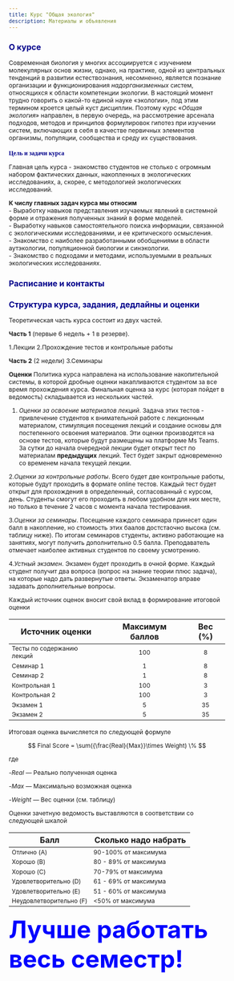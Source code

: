 ```yaml
---
title: Курс "Общая экология"
description: Материалы и объявления 
---
```


<style type="text/css">

body{ /* Normal  */
      font-size: 12px;
  }
td {  /* Table  */
  font-size: 12px;
}
h1.title {
  font-size: 18px;
  color: DarkBlue;
}
h1 { /* Header 1 */
  font-size: 16px;
  color: DarkBlue;
}
h2 { /* Header 2 */
    font-size: 16px;
  color: DarkBlue;
}
h3 { /* Header 3 */
  font-size: 12px;
  font-family: "Times New Roman", Times, serif;
  color: DarkBlue;
}
code.r{ /* Code block */
    font-size: 12px;
}
pre { /* Code block - determines code spacing between lines */
    font-size: 12px;
}
</style>


 
## О курсе
Современная биология у многих ассоциируется с изучением молекулярных основ жизни, однако, на практике, одной из центральных тенденций в развитии естествознания, несомненно, является познание организации и функционирования *надорганизменных* систем, относящихся к области компетенции экологии. В настоящий момент трудно говорить о какой-то единой науке «экологии», под этим термином кроется целый куст дисциплин. Поэтому курс «*Общая экология*» направлен, в первую очередь, на рассмотрение арсенала подходов, методов и принципов формулировок гипотез при изучении систем, включающих в себя в качестве первичных элементов организмы, популяции, сообщества и среду их существования.

### Цель и задачи курса
Главная цель курса - знакомство студентов не столько с огромным набором фактических данных, накопленных в экологических исследованиях, а, скорее, с методологией экологических исследований. 

**К числу главных задач курса мы относим**    
- Выработку навыков представления изучаемых явлений в системной форме и отражения полученных знаний в форме моделей.     
- Выработку навыков самостоятельного поиска информации, связанной с экологическими исследованиями, и ее критического осмысления.    
- Знакомство с наиболее разработанными обобщениями в области аутэкологии, популяционной биологии и синэкологии.    
- Знакомство с подходами и методами, используемыми в реальных экологических исследованиях.   


<!-- Версия для биологов -->

<!-- ## Расписание и контакты -->

<!-- Лекции: -->
<!-- со 2 сентября но по сложной схеме. -->

<!-- Администрирование (рассылка информации, проведение тестов и т.п.) курса будет проводиться с применением системы MS Teams. -->

<!-- О расписании семинаров объявим дополнительно -->

<!-- Лекторы: -->

<!-- - Хайтов Вадим Михайлович - polydora[]rambler.ru -->
<!-- - Тиходеева Марина Юрьевна - marinaur[]list.ru -->

<!-- Инструкторы семинаров: -->

<!-- - Мирин Денис Моисеевич (каф. Геоботаники) -->
<!-- - Аристов Дмитрий Алексеевич (каф. Энтомологии) -->
<!-- - Чернова Елена Николаевна (каф. Прикладной экологии) -->
<!-- - Сказина Мария Александровна (каф. Прикладной экологии) -->
<!-- - Крапивин Владимир Александрович (каф. Зоологии беспозвоночных) -->
<!-- - Копцева Елена Михайловна (каф. Геоботаники) -->
<!-- - Гончар Анна Георгиевна (каф. Зоологии беспозвоночных) -->
<!-- - Иванов Михаил Валерьевич (Каф. Гидробиологии и ихтиологии) -->
<!-- - Князева Ольга Валерьевна  (каф. Зоологии беспозвоночных) -->


<!-- Подготовка тестов и обслуживание сайта -->
<!-- - Вадим Михайлович Хайтов -->


<!-- ## Структура курса, задания, дедлайны и оценки -->

<!-- Курс состоит из трех частей, реализуемых в два этапа. -->

<!-- **Этап 1** (первые 6 недель + 1 в резерве). -->

<!-- 1.Лекции -->
<!-- 2.Самостоятельная работа -->

<!-- **Этап 2** (7 недель) -->
<!-- 3.Семинары -->



<!-- **Оценки** -->
<!-- Политика курса направлена на использование накопительной системы, в которой  дробные оценки накапливаются студентом за все время прохождения курса. Финальная оценка за курс (которая пойдет в ведомость) складывается из нескольких частей. -->


<!-- 1. *Оценки за тесты, оценивающие освоение материалов лекций*. Задача этих тестов - привлечение студентов к внимательной работе с лекционным материалом, стимуляция посещения лекций и создание основы для постепенного освоения материалов. Эти оценки производятся на основе тестов, которые будут размещены на платформе Ms Teams. После очередной лекции будет открыт тест по материалам **любых предыдущих лекций**. Тест будет закрыт одновременно со временем начала следующей лекции. -->


<!-- 2. *Оценки за самостоятельную работу*. Эти оценки будут выставлены за задания, связанные с самостоятельным изучением литературных источников. Всего будет предложено изучить две темы, каждая из которых будет завершаться тестом, состоящим из задач, решение которых требует знания освоенной литературы. -->

<!-- 3.*Оценки за контрольные работы*. Всего будет две контрольные работы, которые будут проходить в формате online тестов, размещенных на платформе MS Teams. Каждый тест будет открыт для прохождения в определенный, согласованный с курсом, день. Студенты смогут его проходить в любом удобном для них месте, но только в течение 2 часов с момента начала тестирования. -->

<!-- 4.*Оценки за семинары*. Посещение каждого семинара принесет один балл в накопление, но стоимость этих баалов достаточно высока (см. таблицу ниже). По итогам семинаров студенты, активно работающие на занятиях, могут получить дополнительнo 0.5 балла. Преподаватель отмечает наиболее активных студентов по своему усмотрению. -->

<!-- 5.*Устный экзамен*. Экзамен будет проходить в очной (или дистантной, в зависисмости от...) форме. Каждый студент получит два вопроса (вопрос на знание теории плюс задача), на которые надо дать развернутые ответы. Экзаменатор вправе задавать дополнительные вопросы. -->



<!-- Каждый источник оценок вносит свой вклад в формирование итоговой оценки -->




<!-- | Источник оценки          	| Максимум баллов 	| Вес (%) 	| -->
<!-- |--------------------------	|:--------------:	|:-------:	| -->
<!-- | Тесты по содержанию лекций|       100      	|    3    	| -->
<!-- | Самостоятельная работа 1 	|       100      	|    1.5    	| -->
<!-- | Самостоятельная работа 2 	|       100      	|    1.5    	| -->
<!-- | Семинар 1                 	|        1       	|    3    	| -->
<!-- | Семинар 2                 	|        1       	|    3    	| -->
<!-- | Семинар 3                 	|        1       	|    3    	| -->
<!-- | Семинар 4                 	|        1       	|    3    	| -->
<!-- | Семинар 5                 	|        1       	|    3    	| -->
<!-- | Семинар 6                 	|        1       	|    3    	| -->
<!-- | Семинар 7                 	|        1       	|    3    	| -->
<!-- | Контрольная 1            	|       100      	|    1.5   	| -->
<!-- | Контрольная 2            	|       100      	|    1.5   	| -->
<!-- | Экзамен 1                	|        5       	|    35   	| -->
<!-- | Экзамен 2                	|        5       	|    35   	| -->


<!-- Итоговая оценка вычисляется по следующей формуле -->

<!-- $$ -->
<!-- Final Score = \sum({\frac{Real}{Max}}\times Weight) \% -->
<!-- $$ -->

<!-- где -->

<!-- -$Real$ --- Реально полученная оценка -->

<!-- -$Max$ --- Максимально возможная оценка -->

<!-- -$Weight$ --- Вес оценки (см. таблицу) -->


<!-- Оценки в зачетную ведомость выставляются в соответствии со следующей шкалой -->

<!-- | Балл                	| Сколько надо набрать   	| -->
<!-- |---------------------	|------------------------	| -->
<!-- | Отлично (A)             	| 90-100% от максимума 	| -->
<!-- | Хорошо (B)              	| 80 - 89% от  максимума	| -->
<!-- | Хорошо (C)   	| 70-79% от максимума 	| -->
<!-- | Удовлетворительно (D)	| 61 - 69% от максимума 	| -->
<!-- | Удовлетворительно (E)	| 51 - 60% от максимума 	| -->
<!-- | Неудовлетворительно (F)	| <50% от максимума 	| -->






<!-- Версия для биотехнологов -->

## Расписание и контакты

<!-- Лекции: с 13 февраля в **дистанционном режиме**. Лекции будут проходить в системе ZOOM, но администрирование курса будет проводиться с применением системы MS Teams.

О расписании семинаров объявим дополнительно

Лектор:

- Хайтов Вадим Михайлович - polydora[]rambler.ru

Инструктор семинаров:
- Ольга Валерьевна Князева




Подготовка тестов и обслуживание сайта
- Вадим Михайлович Хайтов
<!-- - Ольга Валерьевна Князева -->





## Структура курса, задания, дедлайны и оценки

Теоретическая часть курса состоит из двух частей.

**Часть 1** (первые 6 недель + 1 в резерве).

1.Лекции
2.Прохождение тестов и контрольные работы

**Часть  2** (2 недели)
3.Семинары



**Оценки**
Политика курса направлена на использование накопительной системы, в которой  дробные оценки накапливаются студентом за все время прохождения курса. Финальная оценка за курс (которая пойдет в ведомость) складывается из нескольких частей.


1. *Оценки за освоение материалов лекций*. Задача этих тестов - привлечение студентов к внимательной работе с лекционным материалом, стимуляция посещения лекций и создание основы для постепенного освоения материалов. Эти оценки производятся на основе тестов, которые будут размещены на платформе Ms Teams. За сутки до начала очередной лекции будет открыт тест по материалам **предыдущих** лекций. Тест будет закрыт одновременно со временем начала текущей лекции.


2.*Оценки за контрольные работы*. Всего будет две контрольные работы, которые будут проходить в формате online тестов. Каждый тест будет открыт для прохождения в определенный, согласованный с курсом, день. Студенты смогут его проходить в любом удобном для них месте, но только в течение 2 часов с момента начала тестирования.

3.*Оценки за семинары*. Посещение каждого семинара принесет один балл в накопление, но стоимость этих баалов достстаочно высока (см. таблицу ниже). По итогам семинаров студенты, активно работающие на занятиях, могут получить дополнительнo 0.5 балла. Преподаватель отмечает наиболее активных студентов по своему усмотрению.

4.*Устный экзамен*. Экзамен будет проходить в очной форме. Каждый студент получит два вопроса (вопрос на знание теории плюс задача), на которые надо дать развернутые ответы. Экзаменатор вправе задавать дополнительные вопросы.



Каждый источник оценок вносит свой вклад в формирование итоговой оценки


| Источник оценки          	| Максимум баллов 	| Вес (%) 	|
|--------------------------	|:--------------:	|:-------:	|
| Тесты по содержанию лекций|       100      	|    8    	|
| Семинар 1                 	|        1       	|    8   	|
| Семинар 2                 	|        1       	|    8    	|
| Контрольная 1            	|       100      	|    3   	|
| Контрольная 2            	|       100      	|    3   	|
| Экзамен 1                	|        5       	|    35   	|
| Экзамен 2                	|        5       	|    35   	|


Итоговая оценка вычисляется по следующей формуле

$$
Final Score = \sum({\frac{Real}{Max}}\times Weight) \%
$$

где

-$Real$ --- Реально полученная оценка

-$Max$ --- Максимально возможная оценка

-$Weight$ --- Вес оценки (см. таблицу)


Оценки зачетную ведомость выставляются в соответствии со следующей шкалой

| Балл                	| Сколько надо набрать   	|
|---------------------	|------------------------	|
| Отлично (A)             	| 90-100% от максимума 	|
| Хорошо (B)              	| 80 - 89% от  максимума	|
| Хорошо (C)   	| 70-79% от максимума 	|
| Удовлетворительно (D)	| 61 - 69% от максимума 	|
| Удовлетворительно (E)	| 51 - 60% от максимума 	|
| Неудовлетворительно (F)	| <50% от максимума 	|





<font color='blue'>
<font size=12px>


**Лучше работать весь семестр!**
</font>



